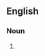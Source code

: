 {{also|polyuréthanes}}

==English==

===Noun===
{{head|en|noun plural form}}

# {{plural of|polyurethane|lang=en}}